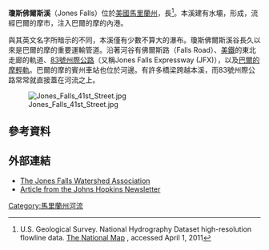 {{Geobox
| 溪
<!-- *** Name section *** -->  
| name                        = 瓊斯佛爾斯（Jones Falls）
| native_name                 = 
| other_name                  = 
| other_name1                 =
<!-- *** Image *** --->
| image                       = Jones Falls, Oct. 12, 2014.jpg
| image_size                  = 300px
| image_caption               = 瓊斯佛爾斯溪（攝於39° 22′ 9″ N, 76° 39′ 1.25″ W）
<!-- *** Country etc. *** -->
| country                     = [[美國|美國]]
| country1                    = 
| state                       = [[馬里蘭州|馬里蘭州]]
| region                      = 
| district                    = 
| city                        = [[巴爾的摩|巴爾的摩]]
<!-- *** Geography *** -->
| length_imperial             = 
| watershed_imperial          = 
| discharge_location          = 
| discharge_average_imperial  = 
| discharge_max_imperial      = 
| discharge_min_imperial      = 
| discharge1_location         = 
| discharge1_average_imperial = 
<!-- *** Source *** -->
| source_name                 = 
| source_location             = 
| source_district             =
| source_region               = 
| source_state                = 
| source_country              =
| source_lat_d                =
| source_lat_m                = 
| source_lat_s                = 
| source_lat_NS               = 
| source_long_d               = 
| source_long_m               = 
| source_long_s               = 
| source_long_EW              =
| source_elevation_imperial   = 
| source_length_imperial      = 
<!-- *** Mouth *** -->
| mouth_name                  = 巴爾的摩內港
| mouth_location              = [[巴爾的摩|巴爾的摩]]
| mouth_district              = 
| mouth_region                = 
| mouth_state                 = [[馬里蘭州|馬里蘭州]]
| mouth_country               = [[美國|美國]]
| mouth_lat_d                 = 
| mouth_lat_m                 = 
| mouth_lat_s                 = 
| mouth_lat_NS                = 
| mouth_long_d                = 
| mouth_long_m                = 
| mouth_long_s                = 
| mouth_long_EW               =
| mouth_elevation_imperial    = 
<!-- *** Tributaries *** -->
| tributary_left              = 
| tributary_left1             = 
| tributary_right             = 
| tributary_right1            = 
<!-- *** Free fields *** -->
| free_name                   =  
| free_value                  = 
<!-- *** Map section *** -->
| map                         = Jones Falls River Watershed Map.gif
| map_size                    = 
| map_caption                 = 瓊斯佛爾斯溪流域圖
}}
'''瓊斯佛爾斯溪'''（Jones Falls）位於[[美國|美國]][[馬里蘭州|馬里蘭州]]，長{{convert|17.9|mi|km|adj=mid}}<ref name=NHD>U.S. Geological Survey. National Hydrography Dataset high-resolution flowline data. [http://viewer.nationalmap.gov/viewer/ The National Map]  {{webarchive|url=https://www.webcitation.org/66gupqQDM?url=http://viewer.nationalmap.gov/viewer/ |date=2012-04-05 }}, accessed April 1, 2011</ref>。本溪建有水壩，形成{{tsl|en|Lake Roland (Maryland)|羅蘭湖}}，流經巴爾的摩市，注入巴爾的摩的內港。

與其英文名字所暗示的不同，本溪僅有少數不算大的瀑布。瓊斯佛爾斯溪谷長久以來是巴爾的摩的重要運輸管道。沿著河谷有佛爾斯路（Falls Road）、[[美鐵|美鐵]]的東北走廊的軌道、[[83號州際公路|83號州際公路]]（又稱Jones Falls Expressway (JFX)），以及[[巴爾的摩輕軌|巴爾的摩輕軌]]。巴爾的摩的賓州車站也位於河邊。有許多橋梁跨越本溪，而83號州際公路常常就直接蓋在河流之上。

[[File:Jones_Falls_41st_Street.jpg|thumb]]
<!--
==Course==
The Jones Falls begins as a small stream in [[Baltimore_County|Baltimore County]] near [[Garrison,_Maryland|Garrison]] at the intersection of Caves and Garrison Road (39.41771° -76.75750°).<ref name="NHD" />  It travels southeast for {{convert|3.3|mi}}<ref name="NHD" /> before joining the North Branch Jones Falls stream near [[Stevenson,_Maryland|Stevenson]] (39.41225° -76.70937°).<ref name="NHD" />  North Branch Jones Falls originates near [[Worthington,_Maryland|Worthington]]<ref name="NHD" /> by the intersection of Park Heights Avenue and Walnut Avenue (39.46135° -76.75057°).<ref name="NHD" />  The North Branch travels south for {{convert|5.2|mi}}<ref name="NHD" /> before joining Jones Falls stream. The falls then travels east for {{convert|1.3|mi}} before [[Dipping_Pond_Run|Dipping Pond Run]] joins at ( 39.41424° -76.68557°).<ref name="NHD" />  The Jones Falls continues east another {{convert|0.8|mi}} before [[Deep_Run|Deep Run]] intersects near [[Brooklandville,_Maryland|Brooklandville]] (39.41467° -76.67060°).<ref name="NHD" />  The stream then continues south along [[Interstate_83|Interstate 83]] (I-83), which is named the Jones Falls Expressway, for {{convert|1.7|mi}} until it [[Slaughterhouse_Branch|Slaughterhouse Branch]] and [[Moores_Branch|Moores Branch]] join it next to the I-83 overpass over [[Maryland_Route_25|Maryland Route 25]] (MD 25, Falls Road) (39.39587° -76.66442°).<ref name="NHD" />  The Jones Falls travels southeast for {{convert|1.5|mi}}, passing through [[Robert_E._Lee_Park|Robert E. Lee Park]], until it meets [[Lake_Roland_(Maryland)|Lake Roland]], an impounding of the stream. (39.39069° -76.64639°)<ref name="NHD" />  In Lake Roland, [[Roland_Run|Roland Run]] and [[Towson_Run|Towson Run]] both join.<ref name="NHD" />  Once it leaves Lake Roland, the Jones Falls becomes a small river.

Not long after leaving the lake, the Jones Falls enters [[Baltimore|Baltimore]] directly underneath an intersection of Interstate 83 and the [[Baltimore_Light_Rail|Baltimore Light Rail]]'s mainline, with both routes beginning to parallel I-83.<ref name="NHD" />  For the remainder of the Jones Falls' course, I-83 enters the Jones Falls valley, where it constantly crosses over, parallels, and covers the river.  Another half mile after entering the city, [[Western_Run|Western Run]] joins near [[Mount_Washington,_Baltimore|Mount Washington]] (39.36717° -76.64835°).<ref name="NHD" />  The Jones Falls, I-83, and the Light Rail continue south for 4.4 miles before the last major stream, [[Stony_Run_(Maryland)|Stony Run]], empties into the stream near [[Druid_Hill_Park|Druid Hill Park]] (39.31683° -76.62672°).<ref name="NHD" />  Along the way, MD 25 enters the valley, running parallel to the river opposite of the highway and rail lines.  MD 25 is also paralleled by the [[Jones_Falls_Trail|Jones Falls Trail]].  About a quarter mile before it intersects Stony Run, the Jones Falls goes over a ten foot waterfall named "Round Falls".<ref name="American Whitewater">[http://www.americanwhitewater.org/content/River/detail/id/3579], American Whitewater Jones Falls - Lake Roland to Round Falls.</ref>

About {{convert|0.6|mi}} after Stony Run, and after passing by the [[Baltimore_Streetcar_Museum|Baltimore Streetcar Museum]], the [[CSXT|CSXT]]-operated [[Baltimore_Belt_Line|Baltimore Belt Line]] bridges the river, bound for the [[Howard_Street_Tunnel|Howard Street Tunnel]].  The Jones Falls then immediately passes underneath [[U.S._Route_1_in_Maryland|North Avenue]].  Just south of North Avenue, the [[Amtrak|Amtrak]] [[Northeast_Corridor|Northeast Corridor]] enters the valley upon exiting the [[Baltimore_and_Potomac_Tunnel|Baltimore and Potomac Tunnel]] and bridging the Jones Falls, with Howard Street Bridge directly above this intersection.  MD 25 ends shortly after, with the Jones Falls Trail joining city streets, and the Light Rail also leaves the valley to join Howard Street.  After the rapid succession of bridges, the Jones Falls almost immediately enters a tunnel, the Jones Falls Conduit, which curves to flow directly underneath I-83 (39.30896° -76.61964°).<ref name="NHD" />  After passing by [[Pennsylvania_Station_(Baltimore)|Baltimore's Pennsylvania Station]], situated directly in the valley, the Northeast Corridor exits the valley, and the Jones Falls Conduit and I-83 curve sharply to the south.  The river and highway continue to Fayette Street.  Here, I-83 ends; two block south of this point, the Jones Falls exits the conduit and flows several more blocks before it empties into the east side of the [[Inner_Harbor|Inner Harbor]] (39.28657° -76.60457°).<ref name="NHD" />

==See also==
* [[List_of_rivers_in_Maryland|List of rivers in Maryland]]
-->

==參考資料==
{{Reflist}}

==外部連結==
* [http://www.jonesfalls.org The Jones Falls Watershed Association] {{Wayback|url=http://www.jonesfalls.org/ |date=20210211010900 }}
* [https://web.archive.org/web/20081006171742/http://media.www.jhunewsletter.com/media/storage/paper932/news/2005/04/22/Features/Jones.Falls.Provides.A.City.Retreat.For.Bmore-2243434.shtml Article from the Johns Hopkins Newsletter]

{{coord|39|20|7.5|N|76|38|44.8|W|region:US-MD_type:river|display=title}}

[[Category:馬里蘭州河流|Category:馬里蘭州河流]]